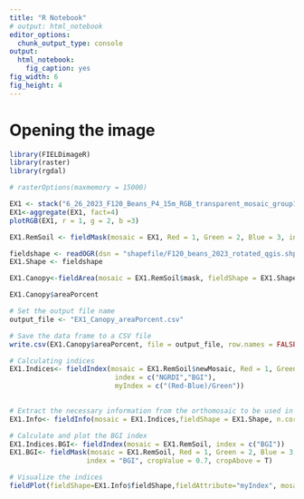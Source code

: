 ---
title: "R Notebook"
# output: html_notebook
editor_options: 
  chunk_output_type: console
output: 
  html_notebook: 
    fig_caption: yes
fig_width: 6 
fig_height: 4 
---

# Opening the image

```{r}
library(FIELDimageR)
library(raster)
library(rgdal)

# rasterOptions(maxmemory = 15000)
```

```{r}
EX1 <- stack("6_26_2023_F120_Beans_P4_15m_RGB_transparent_mosaic_group1.tif")
EX1<-aggregate(EX1, fact=4)
plotRGB(EX1, r = 1, g = 2, b =3)
```

```{r}
EX1.RemSoil <- fieldMask(mosaic = EX1, Red = 1, Green = 2, Blue = 3, index = "HUE")
```

```{r}
fieldshape <- readOGR(dsn = "shapefile/F120_beans_2023_rotated_qgis.shp", layer = "F120_beans_2023_rotated_qgis")
EX1.Shape <- fieldshape
```

```{r}
EX1.Canopy<-fieldArea(mosaic = EX1.RemSoil$mask, fieldShape = EX1.Shape, n.core = 8)
```

```{r}
EX1.Canopy$areaPorcent
```


```{r}
# Set the output file name
output_file <- "EX1_Canopy_areaPorcent.csv"

# Save the data frame to a CSV file
write.csv(EX1.Canopy$areaPorcent, file = output_file, row.names = FALSE)
```

```{r}
# Calculating indices
EX1.Indices<- fieldIndex(mosaic = EX1.RemSoil$newMosaic, Red = 1, Green = 2, Blue = 3, 
                          index = c("NGRDI","BGI"), 
                          myIndex = c("(Red-Blue)/Green"))
                          
```

```{r}
# Extract the necessary information from the orthomosaic to be used in the figures
EX1.Info<- fieldInfo(mosaic = EX1.Indices,fieldShape = EX1.Shape, n.core = 3)
```

```{r}
# Calculate and plot the BGI index
EX1.Indices.BGI<- fieldIndex(mosaic = EX1.RemSoil, index = c("BGI"))
EX1.BGI<- fieldMask(mosaic = EX1.RemSoil, Red = 1, Green = 2, Blue = 3, 
                   index = "BGI", cropValue = 0.7, cropAbove = T) 
```

```{r}
# Visualize the indices
fieldPlot(fieldShape=EX1.Info$fieldShape,fieldAttribute="myIndex", mosaic=EX1.Indices, color=c("red","blue"), alpha = 0.5)
```